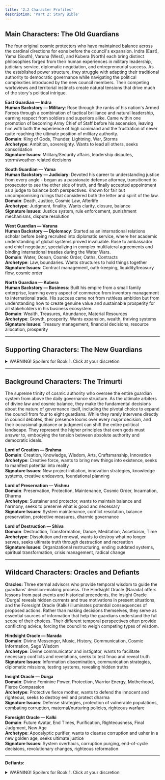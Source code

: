 ```yaml
---
title: '2.2 Character Profiles'
description: 'Part 2: Story Bible'
---
```


## Main Characters: The Old Guardians

The four original cosmic protectors who have maintained balance across the cardinal directions for eons before the council's expansion. Indra (East), Yama (South), Varuna (West), and Kubera (North) each bring distinct philosophies forged from their human experiences in military leadership, judiciary service, diplomatic negotiation, and entrepreneurial success. As the established power structure, they struggle with adapting their traditional authority to democratic governance while navigating the political complexities introduced by the new council members. Their competing worldviews and territorial instincts create natural tensions that drive much of the story's political intrigue.

**East Guardian — Indra**  
**Human Backstory — Military**: Rose through the ranks of his nation's Armed Forces through a combination of tactical brilliance and natural leadership, earning respect from soldiers and superiors alike. Came within one promotion of becoming Army Chief of Staff before his ascension, leaving him with both the experience of high command and the frustration of never quite reaching the ultimate position of military authority.  
**Domain**: King of Gods, Thunder, Lightning, War, Storms  
**Archetype**: Ambition, sovereignty. Wants to lead all others, seeks consolidation  
**Signature Issues**: Military/Security affairs, leadership disputes, storm/weather-related decisions  


**South Guardian — Yama**  
**Human Backstory — Judiciary**: Devoted his career to understanding justice from every angle - began as a passionate defense attorney, transitioned to prosecutor to see the other side of truth, and finally accepted appointment as a judge to balance both perspectives. Known for fair but uncompromising rulings that considered both the letter and spirit of the law.  
**Domain**: Death, Justice, Cosmic Law, Afterlife  
**Archetype**: Judgment, finality. Wants clarity, closure, balance  
**Signature Issues**: Justice system, rule enforcement, punishment mechanisms, dispute resolution  


**West Guardian — Varuna**  
**Human Backstory — Diplomacy**: Started as an international relations scholar before being recruited into diplomatic service, where her academic understanding of global systems proved invaluable. Rose to ambassador and chief negotiator, specializing in complex multilateral agreements and binding international treaties during the Water Wars.  
**Domain**: Water, Ocean, Cosmic Order, Oaths, Contracts  
**Archetype**: Law, boundaries. Wants structures to hold things together  
**Signature Issues**: Contract management, oath-keeping, liquidity/treasury flow, cosmic order  


**North Guardian — Kubera**  
**Human Backstory — Business**: Built his empire from a small family enterprise, learning every aspect of commerce from inventory management to international trade. His success came not from ruthless ambition but from understanding how to create genuine value and sustainable prosperity for all stakeholders in his business ecosystem.  
**Domain**: Wealth, Treasures, Abundance, Material Resources  
**Archetype**: Growth, prosperity. Wants expansion, wealth, thriving systems  
**Signature Issues**: Treasury management, financial decisions, resource allocation, prosperity  

---

## Supporting Characters: The New Guardians

<details>
<summary>WARNING! Spoilers for Book 1. Click at your discretion</summary>

The four recently appointed guardians who represent the intermediate directions and bring fresh perspectives to cosmic governance. Agni (Southeast), Nirrti (Southwest), Vayu (Northwest), and Ishana (Northeast) each carry specialized knowledge from their human backgrounds in engineering, medicine, science and agriculture. As newcomers to divine authority, they must prove their worthiness while navigating the established power dynamics of the Old Guardians. 

Their addition to the council serves as the catalyst that transforms philosophical differences into active political conflict, forcing all eight guardians to learn collaborative decision-making in high-stakes situations. Each Old Guardian seeks to influence their adjacent intermediate directions to enhance their position in the council:

| **INFLUENCE MAP** | **Indra (East)** | **Yama (South)** | **Varuna (West)** | **Kubera (North)** |
|---|---|---|---|---|
| **Agni (Southeast)** | x | x |  |  |
| **Ishana (Northeast)** | x |  |  | x |
| **Nirrti (Southwest)** |  | x | x |  |
| **Vayu (Northwest)** |  |  | x | x |


**Southeast Guardian — Agni**  
**Human Backstory — Engineering**: Began on the factory floor of a metallurgical plant, where he witnessed firsthand how raw materials transformed under heat and pressure. His engineering expertise and natural ability to communicate between management and workers led to his election as union representative, making him a bridge between different levels of the industrial hierarchy.  
**Domain**: Fire, Energy, Transformation, Sacrifice, Messenger of Gods  
**Archetype**: Passionate, transformative, purifying, intermediary  
**Signature Issues**: Energy management, communication protocols, transformation/upgrade proposals  


**Southwest Guardian — Nirrti**  
**Human Backstory — Medicine**: Born with a severe autoimmune condition that threatened her life multiple times, she channeled her intimate understanding of how the body's defenses can turn destructive into a medical career. Specialized in immunology and emergency medicine, becoming an expert in controlled destruction - knowing when breaking down diseased tissue saves the whole organism.  
**Domain**: Destruction, Chaos, Misfortune, Demons, Dissolution  
**Archetype**: Destructive but necessary, chaotic, unpredictable, sometimes feared  
**Signature Issues**: Emergency powers, destructive proposals, chaos management, demon defense  


**Northwest Guardian — Vayu**  
**Human Backstory — Science**: A mathematical prodigy who disappointed his academic mentors by choosing applied climatology over pure mathematics. His groundbreaking research on global wind patterns and atmospheric circulation made him one of the world's leading experts on how information and energy move through complex planetary systems.  
**Domain**: Wind, Air, Movement, Breath, Life Force  
**Archetype**: Swift, mobile, life-giving, everywhere at once  
**Signature Issues**: Information flow, quick decisions, mobility/migration, life force of governance  


**Northeast Guardian — Ishana**  
**Human Backstory — Agriculture**: Inherited both his family's farm and a calling to serve his rural community as a priest, refusing multiple offers for advancement within the religious hierarchy to remain connected to the land. His dual role gave him unique insight into both the cycles of earthly growth and the spiritual transformations that guide human development.  
**Domain**: Supreme Power, Transformation, Renewal, Cosmic Destruction/Creation  
**Archetype**: Transcendent, powerful, transformative, sometimes detached  
**Signature Issues**: Ultimate authority, transformation proposals, renewal cycles, cosmic decisions  

</details>

---

## Background Characters: The Trimurti

The supreme trinity of cosmic authority who oversee the entire guardian system from above the daily governance structure. As the ultimate arbiters of divine law and cosmic balance, they make the fundamental decisions about the nature of governance itself, including the pivotal choice to expand the council from four to eight guardians. While they rarely intervene directly in council debates, their presence looms over every major decision, and their occasional guidance or judgment can shift the entire political landscape. They represent the higher principles that even gods must answer to, embodying the tension between absolute authority and democratic ideals.

**Lord of Creation — Brahma**  
**Domain**: Creation, Knowledge, Wisdom, Arts, Craftsmanship, Innovation  
**Archetype**: Creative force, wants to bring new things into existence, seeks to manifest potential into reality  
**Signature Issues**: New project initiation, innovation strategies, knowledge systems, creative endeavors, foundational planning  

**Lord of Preservation — Vishnu**  
**Domain**: Preservation, Protection, Maintenance, Cosmic Order, Incarnation, Dharma  
**Archetype**: Sustainer and protector, wants to maintain balance and harmony, seeks to preserve what is good and necessary  
**Signature Issues**: System maintenance, conflict resolution, balance preservation, protective measures, dharmic governance  

**Lord of Destruction — Shiva**  
**Domain**: Destruction, Transformation, Dance, Meditation, Asceticism, Time  
**Archetype**: Dissolution and renewal, wants to destroy what no longer serves, seeks ultimate truth through destruction and recreation  
**Signature Issues**: Organizational restructuring, ending outdated systems, spiritual transformation, crisis management, radical change  

---

## Wildcard Characters: Oracles and Defiants

**Oracles:** Three eternal advisors who provide temporal wisdom to guide the guardians' decision-making process. The Hindsight Oracle (Narada) offers lessons from past events and historical precedents, the Insight Oracle (Durga) reveals hidden currents and true motivations in present situations, and the Foresight Oracle (Kalki) illuminates potential consequences of proposed actions. Rather than making decisions themselves, they serve as essential sources of information that help the guardians understand the full scope of their choices. Their different temporal perspectives often provide conflicting advice, forcing the council to weigh competing types of wisdom.

**Hindsight Oracle — Narada**  
**Domain**: Divine Messenger, Music, History, Communication, Cosmic Information, Sage Wisdom  
**Archetype**: Divine communicator and instigator, wants to facilitate necessary conflicts and revelations, seeks to test fmao and reveal truth  
**Signature Issues**: Information dissemination, communication strategies, diplomatic missions, testing systems, revealing hidden truths  

**Insight Oracle — Durga**  
**Domain**: Divine Feminine Power, Protection, Warrior Energy, Motherhood, Fierce Compassion  
**Archetype**: Protective fierce mother, wants to defend the innocent and righteous, seeks to destroy evil and protect dharma  
**Signature Issues**: Defense strategies, protection of vulnerable populations, combating corruption, maternal/nurturing policies, righteous warfare  

**Foresight Oracle — Kalki**  
**Domain**: Future Avatar, End Times, Purification, Righteousness, Final Judgment, New Age  
**Archetype**: Apocalyptic purifier, wants to cleanse corruption and usher in a new golden age, seeks ultimate justice  
**Signature Issues**: System overhauls, corruption purging, end-of-cycle decisions, revolutionary changes, righteous reformation  

---

**Defiants:**

<details>
<summary>WARNING! Spoilers for Book 1. Click at your discretion</summary>

A trio of powerful independent forces who exist outside the formal governance structure and challenge the established order. They represent three fundamental vices that corrupt all systems: corruption, manipulation, and vengeance. Though often viewed as antagonists, their opposition forces the guardians to confront their own weaknesses and refine their decisions, ensuring that divine governance remains robust and accountable.


**The Corruptor King — Ravana**  
**Domain:** Corruption, Hubris, Unchecked Power, Systemic Decay, Academic Arrogance, Digital Tyranny  
**Archetype:** A brilliant but prideful scholar-king who embodies the decay of systems from within. Ravana doesn't need to overthrow the guardians; he simply proves that their governance is corruptible by preying on its weaknesses.   
**Signature Issues:** Exploiting system vulnerabilities, co-opting public discourse, academic and ethical debates, and large-scale corruption plots.  

**The Deceiver Ghost — Shakuni**  
**Domain:** Manipulation, Subversion, Distrust, Psychological Warfare, Data Intrigue, Misinformation  
**Archetype:** A master strategist and digital ghost who undermines authority from the shadows. Shakuni's power lies in his ability to expose hypocrisy and turn allies against each other. He is the ultimate digital saboteur, patient and precise.  
**Signature Issues:** Spreading misinformation, inciting conflict between factions, exploiting emotional contradictions, and subtle political maneuvering.  

**The Vengeful Spirit — Tataka**  
**Domain:** Vengeance, Retribution, Unrelenting Pursuit, Unforgiving Justice, Predation, Uncontrolled Emotion  
**Archetype:** An independent force of pure vengeance. Tataka is not interested in political schemes or systemic control. Her singular focus is on avenging a past wrong, and she will mercilessly target anyone who stands in her way. She is the embodiment of a threat that cannot be reasoned with or placated, a raw force of retribution.  
**Signature Issues:** Unrelenting personal vendettas, attacking specific targets, causing chaos to seek out her prey, and acts of unforgiving justice.  

</details>
